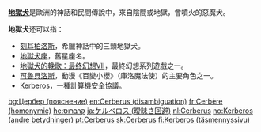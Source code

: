 '''[[地獄犬|地獄犬]]'''是歐洲的神話和民間傳說中，來自陰間或地獄，會噴火的惡魔犬。

'''地獄犬'''还可以指：
*[[刻耳柏洛斯|刻耳柏洛斯]]，希臘神話中的三頭地獄犬。
*[[地獄犬座|地獄犬座]]，舊星座名。
*[[地獄犬的輓歌：最终幻想VII|地獄犬的輓歌：最终幻想VII]]，最終幻想系列遊戲之一。
*[[可魯貝洛斯|可魯貝洛斯]]，動漫《百變小櫻》（庫洛魔法使）的主要角色之一。
*[[Kerberos|Kerberos]]，一種計算機安全協議。

{{disambig|Cat=三字消歧义|D}}

[[bg:Цербер_(пояснение)|bg:Цербер (пояснение)]]
[[en:Cerberus_(disambiguation)|en:Cerberus (disambiguation)]]
[[fr:Cerbère_(homonymie)|fr:Cerbère (homonymie)]]
[[he:קרברוס|he:קרברוס]]
[[ja:ケルベロス_(曖昧さ回避)|ja:ケルベロス (曖昧さ回避)]]
[[nl:Cerberus|nl:Cerberus]]
[[no:Kerberos_(andre_betydninger)|no:Kerberos (andre betydninger)]]
[[pt:Cerberus|pt:Cerberus]]
[[sk:Cerberus|sk:Cerberus]]
[[fi:Kerberos_(täsmennyssivu)|fi:Kerberos (täsmennyssivu)]]